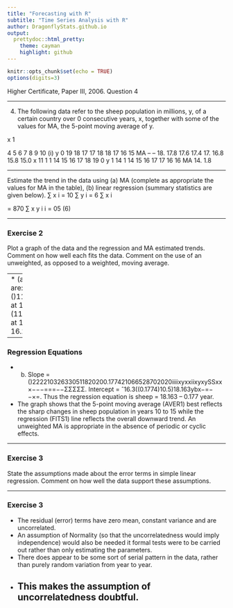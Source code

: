 ```yaml
---
title: "Forecasting with R"
subtitle: "Time Series Analysis with R"
author: DragonflyStats.github.io
output:
  prettydoc::html_pretty:
    theme: cayman
    highlight: github
---
```


```r
knitr::opts_chunk$set(echo = TRUE)
options(digits=3)
```

Higher Certificate, Paper III, 2006. Question 4

---

4.
The following data refer to the sheep population in millions, y, of a certain country
over 0 consecutive years, x, together with some of the values for MA, the 5-point
moving average of y.


x
1


4
5
6
7
8
9
10
(i)
y
0
19
18
17
17
18
18
17
16
15
MA
–
–
18.
17.8
17.6
17.4
17.
16.8
15.8
15.0
x
11
1
1
14
15
16
17
18
19
0
y
1
14
1
14
15
16
17
17
16
16
MA
14.
1.8

---

Estimate the trend in the data using
(a) MA (complete as appropriate the values for MA in the table),
(b) linear regression (summary statistics are given below).
∑ x
i
= 10
∑ y
i
= 6
∑ x
i

= 870
∑ x y
i
i
= 05
(6)

---

### Exercise 2

Plot a graph of the data and the regression and MA estimated trends. Comment
on how well each fits the data. Comment on the use of an unweighted, as
opposed to a weighted, moving average.




--- 
*  
(a) Remaining MA values are: at 13, ()1131413141513.8;5++++= at 14, (1141314151614.4;5++++= at 15, 15.0; at 16, 15.8; at 17, 16.2; and at 18, 16.4.

---

### Regression Equations

* (b) Slope = ()222210326330511820200.177421066528702020iiiixyxxiixyxySSxx×−−−===−−ΣΣΣΣΣ.
Intercept = ˆ16.3((0.1774)10.5)18.163ybx−=−−×=.
Thus the regression equation is sheep = 18.163 – 0.177 year.
*  The graph shows that the 5-point moving average (AVER1) best reflects the sharp changes in sheep population in years 10 to 15 while the regression (FITS1) line reflects the overall downward trend.
An unweighted MA is appropriate in the absence of periodic or cyclic effects.

---


### Exercise 3

State the assumptions made about the error terms in simple linear regression.
Comment on how well the data support these assumptions.



---


### Exercise 3

* The residual (error) terms have zero mean, constant variance and are uncorrelated. 
* An assumption of Normality (so that the uncorrelatedness would imply independence) would also be needed it formal tests were to be carried out rather than only estimating the parameters. 
* There does appear to be some sort of serial pattern in the data, rather than purely random variation from year to year. 
* This makes the assumption of uncorrelatedness doubtful.
--- 
 
 